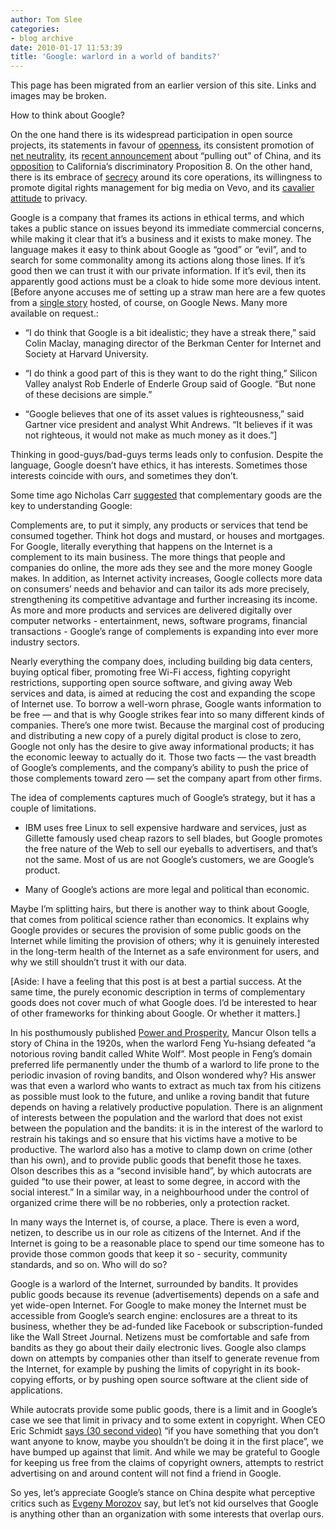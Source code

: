 ```yaml
---
author: Tom Slee
categories:
- blog archive
date: 2010-01-17 11:53:39
title: 'Google: warlord in a world of bandits?'
---
```


::: {.callout-note}

This page has been migrated from an earlier version of this site. 
Links and images may be broken.

:::



				

How to think about Google? 







On the one hand there is its widespread participation in open source projects, its statements in favour of [openness](http://googleblog.blogspot.com/2009/12/meaning-of-open.html), its consistent promotion of [net neutrality](http://www.google.com/help/netneutrality_letter.html), its [recent announcement](http://googleblog.blogspot.com/2010/01/new-approach-to-china.html) about "pulling out" of China, and its [opposition](http://googleblog.blogspot.com/2008/09/our-position-on-californias-no-on-8.html) to California's discriminatory Proposition 8. On the other hand, there is its embrace of [secrecy](http://googleblog.blogspot.com/2009/12/meaning-of-open.html) around its core operations, its willingness to promote digital rights management for big media on Vevo, and its [cavalier attitude](http://www.youtube.com/watch?v=A6e7wfDHzew) to privacy.







Google is a company that frames its actions in ethical terms, and which takes a public stance on issues beyond its immediate commercial concerns, while making it clear that it's a business and it exists to make money. The language makes it easy to think about Google as "good" or "evil", and to search for some commonality among its actions along those lines. If it's good then we can trust it with our private information. If it's evil, then its apparently good actions must be a cloak to hide some more devious intent. [](https://writer.zoho.com/#nen1)[Before anyone accuses me of setting up a straw man here are a few quotes from a [single story](http://www.google.com/hostednews/afp/article/ALeqM5jEl-9AmXQtMXDIWkZvhxDa-0Rtfw) hosted, of course, on Google News. Many more available on request.:






  * "I do think that Google is a bit idealistic; they have a streak there," said Colin Maclay, managing director of the Berkman Center for Internet and Society at Harvard University. 


  * "I do think a good part of this is they want to do the right thing," Silicon Valley analyst Rob Enderle of Enderle Group said of Google. "But none of these decisions are simple."


  * "Google believes that one of its asset values is righteousness," said Gartner vice president and analyst Whit Andrews. "It believes if it was not righteous, it would not make as much money as it does."]




Thinking in good-guys/bad-guys terms leads only to confusion. Despite the language, Google doesn't have ethics, it has interests. Sometimes those interests coincide with ours, and sometimes they don't. 







Some time ago Nicholas Carr [suggested](http://www.roughtype.com/archives/2007/11/understanding_g.php) that complementary goods are the key to understanding Google:




Complements are, to put it simply, any products or services that tend be consumed together. Think hot dogs and mustard, or houses and mortgages. For Google, literally everything that happens on the Internet is a complement to its main business. The more things that people and companies do online, the more ads they see and the more money Google makes. In addition, as Internet activity increases, Google collects more data on consumers’ needs and behavior and can tailor its ads more precisely, strengthening its competitive advantage and further increasing its income. As more and more products and services are delivered digitally over computer networks - entertainment, news, software programs, financial transactions - Google’s range of complements is expanding into ever more industry sectors. 

Nearly everything the company does, including building big data centers, buying optical fiber, promoting free Wi-Fi access, fighting copyright restrictions, supporting open source software, and giving away Web services and data, is aimed at reducing the cost and expanding the scope of Internet use. To borrow a well-worn phrase, Google wants information to be free — and that is why Google strikes fear into so many different kinds of companies. There’s one more twist. Because the marginal cost of producing and distributing a new copy of a purely digital product is close to zero, Google not only has the desire to give away informational products; it has the economic leeway to actually do it. Those two facts — the vast breadth of Google’s complements, and the company’s ability to push the price of those complements toward zero — set the company apart from other firms. 




The idea of complements captures much of Google's strategy, but it has a couple of limitations.






  * IBM uses free Linux to sell expensive hardware and services, just as Gillette famously used cheap razors to sell blades, but Google promotes the free nature of the Web to sell our eyeballs to advertisers, and that's not the same. Most of us are not Google's  customers, we are Google's product.


  * Many of Google's actions are more legal and political than economic.




Maybe I'm splitting hairs, but there is another way to think about Google, that comes from political science rather than economics. It explains why Google provides or secures the provision of some public goods on the Internet while limiting the provision of others; why it is genuinely interested in the long-term health of the Internet as a safe environment for users, and why we still shouldn't trust it with our data.







[Aside: I have a feeling that this post is at best a partial success. At the same time, the purely economic description in terms of complementary goods does not cover much of what Google does. I'd be interested to hear of other frameworks for thinking about Google. Or whether it matters.]







In his posthumously published [Power and Prosperity](http://openlibrary.org/b/OL49543M/Power_and_prosperity), Mancur Olson tells a story of China in the 1920s, when the warlord Feng Yu-hsiang defeated "a notorious roving bandit called White Wolf". Most people in Feng's domain preferred life permanently under the thumb of a warlord to life prone to the periodic invasion of roving bandits, and Olson wondered why? His answer was that even a warlord who wants to extract as much tax from his citizens as possible must look to the future, and unlike a roving bandit that future depends on having a relatively productive population. There is an alignment of interests between the population and the warlord that does not exist between the population and the bandits: it is in the interest of the warlord to restrain his takings and so ensure that his victims have a motive to be productive. The warlord also has a motive to clamp down on crime (other than his own), and to provide public goods that benefit those he taxes. Olson describes this as a "second invisible hand", by which autocrats are guided "to use their power, at least to some degree, in accord with the social interest." In a similar way, in a neighbourhood under the control of organized crime there will be no robberies, only a protection racket.







In many ways the Internet is, of course, a place. There is even a word, netizen, to describe us in our role as citizens of the Internet. And if the Internet is going to be a reasonable place to spend our time someone has to provide those common goods that keep it so - security, community standards, and so on. Who will do so?







Google is a warlord of the Internet, surrounded by bandits. It provides public goods because its revenue (advertisements) depends on a safe and yet wide-open Internet. For Google to make money the Internet must be accessible from Google's search engine: enclosures are a threat to its business, whether they be ad-funded like Facebook or subscription-funded like the Wall Street Journal. Netizens must be comfortable and safe from bandits as they go about their daily electronic lives. Google also clamps down on attempts by companies other than itself to generate revenue from the Internet, for example by pushing the limits of copyright in its book-copying efforts, or by pushing open source software at the client side of applications. 







While autocrats provide some public goods, there is a limit and in Google's case we see that limit in privacy and to some extent in copyright. When CEO Eric Schmidt [says (30 second video)](http://www.youtube.com/watch?v=A6e7wfDHzew) "if you have something that you don't want anyone to know, maybe you shouldn't be doing it in the first place", we have bumped up against that limit. And while we may be grateful to Google for keeping us free from the claims of copyright owners, attempts to restrict advertising on and around content will not find a friend in Google.







So yes, let's appreciate Google's stance on China despite what perceptive critics such as [Evgeny Morozov](http://neteffect.foreignpolicy.com/posts/2010/01/13/doubting_the_sincerity_of_googles_threat) say, but let's not kid ourselves that Google is anything other than an organization with some interests that overlap ours.


		
